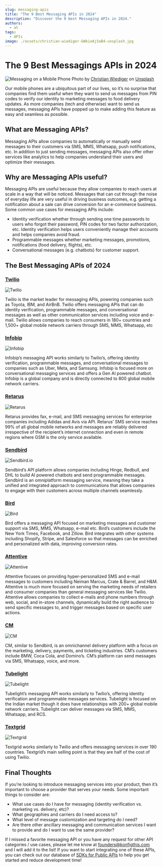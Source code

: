 ```yaml
---
slug: messaging-apis
title: "The 9 Best Messaging APIs in 2024"
description: "Discover the 9 best Messaging APIs in 2024."
authors:
  - at
tags:
  - APIs
image: ./assets/christian-wiediger-GWkioAj5aB4-unsplash.jpg
---
```


# The 9 Best Messagings APIs in 2024

![Messaging on a Mobile Phone](./assets/christian-wiediger-GWkioAj5aB4-unsplash.jpg)
Photo by [Christian Wiediger](https://unsplash.com/@christianw?utm_content=creditCopyText&utm_medium=referral&utm_source=unsplash) on [Unsplash](https://unsplash.com/photos/person-using-smartphone-GWkioAj5aB4?utm_content=creditCopyText&utm_medium=referral&utm_source=unsplash)

Our mobile phones are a ubiquitous part of our lives, so it’s no surprise that companies find them useful when they want to send us messages from PIN codes to verify our identity to marketing messages to food delivery updates. As more companies (tech and otherwise) want to send us messages, messaging APIs have popped up to make adding this feature as easy and seamless as possible. 

## What are Messaging APIs?

Messaging APIs allow companies to automatically or manually send messages to their customers via SMS, MMS, Whatsapp, push notifications, etc. In addition to just sending messages, messaging APIs also offer other services like analytics to help companies understand their users and optimize their messages.

## Why are Messaging APIs useful?

Messaging APIs are useful because they allow companies to reach users at scale in a way that will be noticed. Messages that can cut through the noise of everyday life are very useful in driving business outcomes, e.g. getting a notification about a sale can drive conversion for an e-commerce business. Some common use cases for messaging APIs include:
- Identity verification whether through sending one time passwords to users who forgot their password, PIN codes for two factor authorization, etc. Identity verification helps users conveniently manage their accounts and helps companies avoid fraud.
- Programmable messages whether marketing messages, promotions, notifications (food delivery, flights), etc. 
- Conversational messages (e.g. chatbots) for customer support. 

## The Best Messaging APIs of 2024

### [Twilio](https://www.twilio.com/en-us)

![Twilio](./assets/twilio.png)

Twilio is the market leader for messaging APIs, powering companies such as Toyota, IBM, and AirBnB. Twilio offers messaging APIs that can do identity verification, programmable messages, and conversational messages as well as other communication services including voice and e-mail. Twilio allows companies to reach consumers in 180+ countries and 1,500+ global mobile network carriers through SMS, MMS, Whatsapp, etc 

### [Infobip](https://www.infobip.com/)

![Infobip](./assets/infobip.png)

Infobip’s messaging API works similarly to Twilio’s, offering identity verification, programmable messages, and conversational messages to companies such as Uber, Meta, and Samsung. Infobip is focused more on conversational messaging services and offers a Gen AI powered chatbot. Infobip is a global company and is directly connected to 800 global mobile network carriers.

### [Retarus](https://www.retarus.com/)

![Retarus](./assets/retarus.png)

Retarus provides fax, e-mail, and SMS messaging services for enterprise companies including Adidas and Avis via API. Retarus’ SMS service reaches 99% of all global mobile networks and messages are reliably delivered irrespective of the recipient’s internet connection and even in remote regions where GSM is the only service available.

### [Sendbird](https://sendbird.com/)

![Sendbird.io](./assets/sendbird.png)

Sendbird’s API platform allows companies including Hinge, Redbull, and DHL to build AI powered chatbots and send programmable messages. Sendbird is an omniplatform messaging service, meaning they take a unified and integrated approach to communications that allows companies to engage with their customers across multiple channels seamlessly.

### [Bird](https://bird.com/)

![Bird](./assets/bird.png)

Bird offers a messaging API focused on marketing messages and customer support via SMS, MMS, Whatsapp, e-mail etc. Bird’s customers include the New York Times, Facebook, and Zillow. Bird integrates with other systems including Shopify, Stripe, and Salesforce so that messages can be enriched and personalized with data, improving conversion rates. 

### [Attentive](https://www.attentive.com/)

![Attentive](./assets/attentive.png)

Attentive focuses on providing hyper-personalized SMS and e-mail messages to customers including Neiman Marcus, Crate & Barrel, and H&M. Attentive is much more focused on serving the marketing needs of retailers and consumer companies than general messaging services like Twilio. Attentive allows companies to collect e-mails and phone numbers through web, social, and in-store channels, dynamically build the right audience to send specific messages to, and trigger messages based on specific user actions. 

### [CM](https://www.cm.com/)

![CM](./assets/cm.png)

CM, similar to Sendbird, is an omnichannel delivery platform with a focus on the marketing, delivery, payments, and ticketing industries. CM’s customers include BMW, Coca Cola, and Domino’s. CM’s platform can send messages via SMS, Whatsapp, voice, and more.

### [Tubelight](https://tubelightcommunications.com/)

![Tubelight](./assets/tubelight.png)

Tubelight’s messaging API works similarly to Twilio’s, offering identity verification and programmable messages services. Tubelight is focused on the Indian market though it does have relationships with 200+ global mobile network carriers. Tubelight can deliver messages via SMS, MMS, Whatsapp, and RCS. 

### [Textgrid](https://textgrid.com/)

![Textgrid](./assets/textgrid.png)

Textgrid works similarly to Twilio and offers messaging services in over 190 countries. Textgrid’s main selling point is that they are half of the cost of using Twilio. 

## Final Thoughts

If you’re looking to introduce messaging services into your product, then it’s important to choose a provider that serves your needs. Some important things to consider are:
- What use cases do I have for messaging (identity verification vs. marketing vs. delivery, etc)? 
- What geographies and carriers do I need access to?
- What level of message customization and targeting do I need?
- Are there other ancillary messaging and communication services I want to provide and do I want to use the same provider?

If I missed a favorite messaging API or you have  any request for other API categories / use cases, please let me know at
founders@konfigthis.com and I will add it to the list! If you want to start
integrating one of these APIs, you can check out our database of [SDKs for
Public APIs](https://konfigthis.com/sdk/category/all) to help you get started
and reduce development time!
